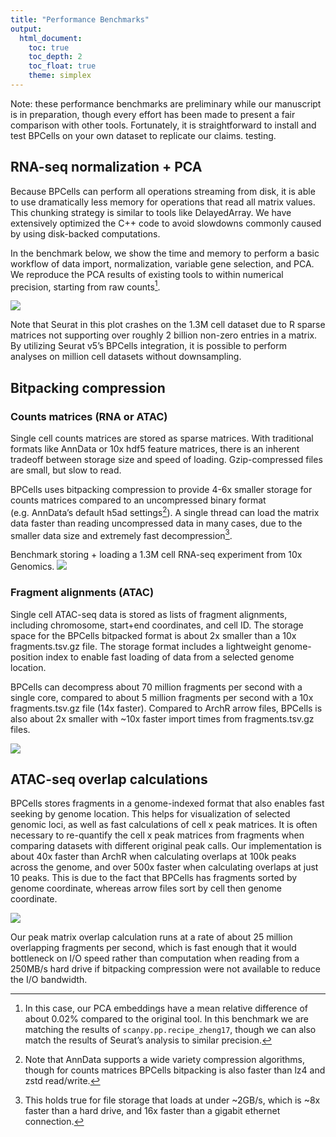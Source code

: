 ```yaml
---
title: "Performance Benchmarks"
output: 
  html_document:
    toc: true
    toc_depth: 2
    toc_float: true
    theme: simplex
---
```

Note: these performance benchmarks are preliminary while our manuscript is in
preparation, though every effort has been made to present a fair comparison with
other tools. Fortunately, it is straightforward to install and test BPCells on
your own dataset to replicate our claims. testing.

## RNA-seq normalization + PCA
Because BPCells can perform all operations streaming from disk, it is able to
use dramatically less memory for operations that read all matrix values. This
chunking strategy is similar to tools like DelayedArray. We have extensively
optimized the C++ code to avoid slowdowns commonly caused by using disk-backed
computations.

In the benchmark below, we show the time and memory to perform a basic workflow
of data import, normalization, variable gene selection, and PCA. We reproduce
the PCA results of existing tools to within numerical precision, starting from
raw counts[^2].

[^2]: In this case, our PCA embeddings have a mean relative difference of about
0.02% compared to the original tool. In this benchmark we are matching the
results of `scanpy.pp.recipe_zheng17`, though we can also match the results of
Seurat's analysis to similar precision.

![](benchmark-plots/rna_memory.png)

Note that Seurat in this plot crashes on the 1.3M cell dataset due to R sparse
matrices not supporting over roughly 2 billion non-zero entries in a matrix. By
utilizing Seurat v5's BPCells integration, it is possible to perform analyses on
million cell datasets without downsampling.

## Bitpacking compression

### Counts matrices (RNA or ATAC)

Single cell counts matrices are stored as sparse matrices. With traditional
formats like AnnData or 10x hdf5 feature matrices, there is an inherent tradeoff
between storage size and speed of loading. Gzip-compressed files are small, but
slow to read.

BPCells uses bitpacking compression to provide 4-6x smaller storage for counts
matrices compared to an uncompressed binary format (e.g. AnnData's default h5ad
settings[^3]). A single thread can load the matrix data faster than reading
uncompressed data in many cases, due to the smaller data size and extremely fast
decompression[^1].

[^1]: This holds true for file storage that loads at under ~2GB/s, which is ~8x 
faster than a hard drive, and 16x faster than a gigabit ethernet connection.

[^3]: Note that AnnData supports a wide variety compression algorithms, though
for counts matrices BPCells bitpacking is also faster than lz4 and zstd read/write.

Benchmark storing + loading a 1.3M cell RNA-seq experiment from 10x Genomics.
![](benchmark-plots/compression-1M-example.png)

### Fragment alignments (ATAC)

Single cell ATAC-seq data is stored as lists of fragment alignments, including
chromosome, start+end coordinates, and cell ID. The storage space for the
BPCells bitpacked format is about 2x smaller than a 10x fragments.tsv.gz file.
The storage format includes a lightweight genome-position index to enable fast
loading of data from a selected genome location.

BPCells can decompress about 70 million fragments per second with a single core,
compared to about 5 million fragments per second with a 10x fragments.tsv.gz
file (14x faster). Compared to ArchR arrow files, BPCells is also about 2x
smaller with ~10x faster import times from fragments.tsv.gz files.

![](benchmark-plots/fragment-storage.png)

## ATAC-seq overlap calculations
BPCells stores fragments in a genome-indexed format that also enables fast
seeking by genome location. This helps for visualization of selected genomic
loci, as well as fast calculations of cell x peak matrices. It is often
necessary to re-quantify the cell x peak matrices from fragments when comparing
datasets with different original peak calls. Our implementation is about 40x
faster than ArchR when calculating overlaps at 100k peaks across the genome, and
over 500x faster when calculating overlaps at just 10 peaks. This is due to the
fact that BPCells has fragments sorted by genome coordinate, whereas arrow files
sort by cell then genome coordinate.

![](benchmark-plots/peak-matrix-wide.png)

Our peak matrix overlap calculation runs at a rate of about 25 million
overlapping fragments per second, which is fast enough that it would bottleneck
on I/O speed rather than computation when reading from a 250MB/s hard drive if
bitpacking compression were not available to reduce the I/O bandwidth.

